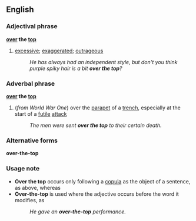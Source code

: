 ==English==
===Adjectival phrase===
'''[[over]] the [[top]]'''
#[[excessive]]; [[exaggerated]]; [[outrageous]]
#:''He has always had an independent style, but don't you think purple spiky hair is a bit '''over the top'''?''
===Adverbal phrase===
'''[[over]] the [[top]]'''
#(''from World War One'') over the [[parapet]] of a [[trench]], especially at the start of a [[futile]] [[attack]]
#:''The men were sent '''over the top''' to their certain death.''

===Alternative forms===
'''over-the-top'''

===Usage note===
*'''Over the top''' occurs only following a [[copula]] as the object of a sentence, as above, whereas 
*'''Over-the-top''' is used where the adjective occurs before the word it modifies, as
*:''He gave an '''over-the-top''' performance.''